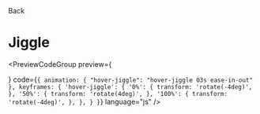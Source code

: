 
<Link className="flex flex-row items-center" href="/animations/hovers">
  <ChevronLeft size={17} />
  Back
</Link>

# Jiggle

<div className="mt-4"></div>

<PreviewCodeGroup
  preview={
    <div className="group flex w-full items-center justify-center">
      <HoverJiggleButton />
    </div>
  }
  code={`
{
  animation: {
    "hover-jiggle": "hover-jiggle 03s ease-in-out"
  },
  keyframes: {
    'hover-jiggle': {
      '0%': {
        transform: 'rotate(-4deg)',
      },
      '50%': {
        transform: 'rotate(4deg)',
      },
      '100%': {
        transform: 'rotate(-4deg)',
      },
    },
  }
}
`}
  language="js"
/>
